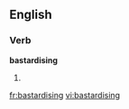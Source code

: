 
==English==

===Verb===
'''bastardising'''

# {{present participle of|[[bastardise]]}}

[[fr:bastardising]]
[[vi:bastardising]]